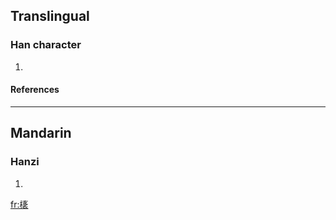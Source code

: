 ==Translingual==
===Han character===
{{Han char|rn=75|rad=木|as=12|sn=16|four=4093<sub>2</sub>|canj=木卜弓女 (DYNV)}}
# {{defn|Han|sort=木12}}
====References====
{{Han ref|kx=0554.090|dkj=15562|dj=0943.010|hdz=21294.130|uh=6A60|ud=27232|bh=E9D6|bd=59862}}

----
==Mandarin==
===Hanzi===
{{cmn-hanzi|pin=[[nuǒ]] (nuo3)|wg=no<sup>3</sup>}}
# {{defn|Mandarin}}

[[fr:橠]]